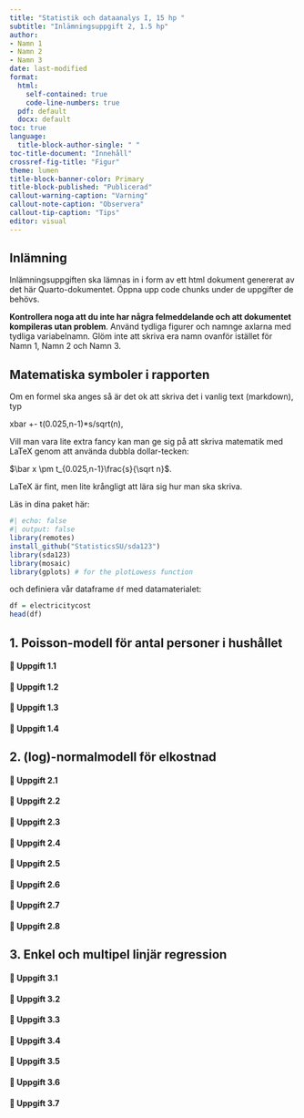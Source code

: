 ```yaml
---
title: "Statistik och dataanalys I, 15 hp "
subtitle: "Inlämningsuppgift 2, 1.5 hp"
author: 
- Namn 1
- Namn 2
- Namn 3
date: last-modified
format: 
  html:
    self-contained: true
    code-line-numbers: true
  pdf: default  
  docx: default
toc: true
language: 
  title-block-author-single: " "
toc-title-document: "Innehåll"
crossref-fig-title: "Figur"
theme: lumen
title-block-banner-color: Primary
title-block-published: "Publicerad"
callout-warning-caption: "Varning"
callout-note-caption: "Observera"
callout-tip-caption: "Tips"
editor: visual
---
```


::: callout-important
## Inlämning

Inlämningsuppgiften ska lämnas in i form av ett html dokument genererat av det här Quarto-dokumentet. Öppna upp code chunks under de uppgifter de behövs.

**Kontrollera noga att du inte har några felmeddelande och att dokumentet kompileras utan problem**. Använd tydliga figurer och namnge axlarna med tydliga variabelnamn. Glöm inte att skriva era namn ovanför istället för Namn 1, Namn 2 och Namn 3.
:::

::: callout-tip
## Matematiska symboler i rapporten

Om en formel ska anges så är det ok att skriva det i vanlig text (markdown), typ

xbar +- t(0.025,n-1)\*s/sqrt(n),

Vill man vara lite extra fancy kan man ge sig på att skriva matematik med LaTeX genom att använda dubbla dollar-tecken:

$\bar x \pm t_{0.025,n-1}\frac{s}{\sqrt n}$.

LaTeX är fint, men lite krångligt att lära sig hur man ska skriva.
:::

Läs in dina paket här:

```r
#| echo: false
#| output: false
library(remotes)
install_github("StatisticsSU/sda123")
library(sda123)
library(mosaic)
library(gplots) # for the plotLowess function
```

och definiera vår dataframe `df` med datamaterialet:

```r
df = electricitycost
head(df)
```

## 1. Poisson-modell för antal personer i hushållet

#### 💪 Uppgift 1.1

#### 💪 Uppgift 1.2

#### 💪 Uppgift 1.3

#### 💪 Uppgift 1.4

## 2. (log)-normalmodell för elkostnad

#### 💪 Uppgift 2.1

#### 💪 Uppgift 2.2

#### 💪 Uppgift 2.3

#### 💪 Uppgift 2.4

#### 💪 Uppgift 2.5

#### 💪 Uppgift 2.6

#### 💪 Uppgift 2.7

#### 💪 Uppgift 2.8

## 3. Enkel och multipel linjär regression

#### 💪 Uppgift 3.1

#### 💪 Uppgift 3.2

#### 💪 Uppgift 3.3

#### 💪 Uppgift 3.4

#### 💪 Uppgift 3.5

#### 💪 Uppgift 3.6

#### 💪 Uppgift 3.7
